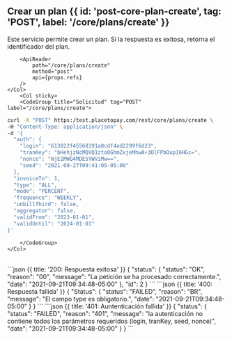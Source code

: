 


## Crear un plan {{ id: 'post-core-plan-create', tag: 'POST', label: '/core/plans/create' }}

<Row>
    <Col>
        Este servicio permite crear un plan. Si la respuesta es exitosa, retorna el identificador del plan.
    
        <ApiReader
            path="/core/plans/create"
            method="post"
            api={props.refs}
        />
    </Col>
        <Col sticky>
        <CodeGroup title="Solicitud" tag="POST" label="/core/plans/create">
```bash {{title: 'Creación de un plan'}}
curl -X "POST" https:/test.placetopay.com/rest/core/plans/create \
-H "Content-Type: application/json" \
-d '{
  "auth": {
    "login": "613822f45568191a8cdf4ad2299f6d23",
    "tranKey": "bHehjzNcMQVQ1zto0GhmZxjeMhwA+3OlFPbOup16HGc=",
    "nonce": "NjE1MWQ4MDE5YWViMw==",
    "seed": "2021-09-27T09:41:05-05:00"
  },
  "invoiceTo": 1,
  "type": "ALL",
  "mode": "PERCENT",
  "frequence": "WEEKLY",
  "unbillThird": false,
  "aggregator": false,
  "validFrom": "2023-01-01",
  "validUntil": "2024-01-01"
}'
```
        </CodeGroup>
    </Col>
</Row>

<Row>
    <Col>
        <ApiReader
            path="/core/plans/create"
            method="post"
            type="response"
            api={props.refs}
        />
    </Col>
        <Col sticky>
        <br />
        <CodeGroup title="Respuesta">
```json {{ title: '200: Respuesta exitosa' }}
{
  "status": {
    "status": "OK",
    "reason": "00",
    "message": "La petición se ha procesado correctamente.",
    "date": "2021-09-21T09:34:48-05:00"
  },
  "id": 2
}
```
```json {{ title: '400: Respuesta fallida' }}
{
  "Status": {
    "status": "FAILED",
    "reason": "BR",
    "message": "El campo type es obligatorio.",
    "date": "2021-09-21T09:34:48-05:00"
  }
}
```
```json {{ title: '401: Auntenticación fallida' }}
{
  "status": {
    "status": "FAILED",
    "reason": "401",
    "message": "la autenticación no contiene todos los parámetros requeridos (login, tranKey, seed, nonce)",
    "date": "2021-09-21T09:34:48-05:00"
  }
}
```
        </CodeGroup>
    </Col>
</Row>

